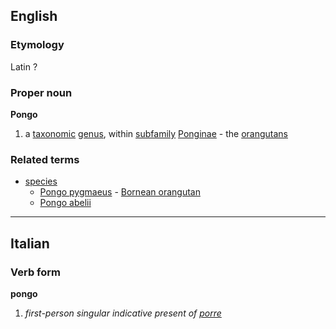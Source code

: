 ==English==
===Etymology===
Latin ?
===Proper noun===
{{wikipedia}}
'''Pongo'''
#a [[taxonomic]] [[genus]], within [[subfamily]] [[Ponginae]] - the [[orangutan]]s
===Related terms===
{{wikispecies}}
*[[species]]
**[[Pongo pygmaeus]] - [[Bornean orangutan]]
**[[Pongo abelii]]

----

==Italian==
===Verb form===
'''pongo'''

# ''first-person singular indicative present of [[porre]]''